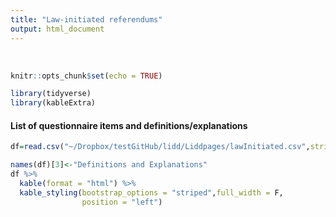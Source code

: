 ```yaml
---
title: "Law-initiated referendums"
output: html_document
---
```


<br/>

```r
knitr::opts_chunk$set(echo = TRUE)
```


```r
library(tidyverse)
library(kableExtra)
```

#### List of questionnaire items and definitions/explanations
```r
df=read.csv("~/Dropbox/testGitHub/lidd/Liddpages/lawInitiated.csv",stringsAsFactors = F)

names(df)[3]<-"Definitions and Explanations"
df %>% 
  kable(format = "html") %>%
  kable_styling(bootstrap_options = "striped",full_width = F,
                position = "left")
```

